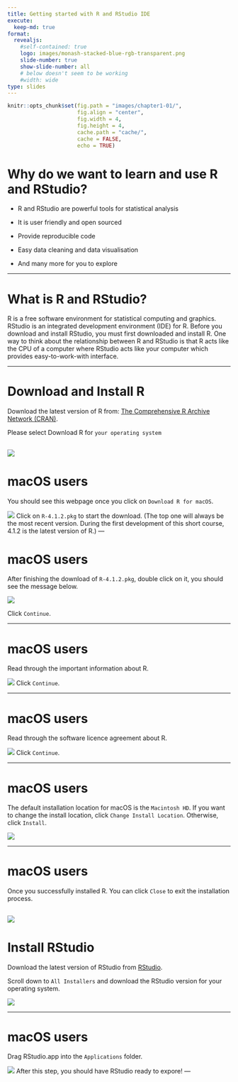```yaml
---
title: Getting started with R and RStudio IDE
execute:
  keep-md: true
format: 
  revealjs:
    #self-contained: true
    logo: images/monash-stacked-blue-rgb-transparent.png
    slide-number: true
    show-slide-number: all
    # below doesn't seem to be working
    #width: wide
type: slides
---
```

```r
knitr::opts_chunk$set(fig.path = "images/chapter1-01/",
                      fig.align = "center",
                      fig.width = 4, 
                      fig.height = 4,
                      cache.path = "cache/",
                      cache = FALSE,
                      echo = TRUE)

```

# Why do we want to learn and use R and RStudio?

* R and RStudio are powerful tools for statistical analysis

* It is user friendly and open sourced

* Provide reproducible code 

* Easy data cleaning and data visualisation  

* And many more for you to explore 

---

# What is R and RStudio?

R is a free software environment for statistical computing and graphics. RStudio is an integrated development environment (IDE) for R. Before you download and install RStudio, you must first downloaded and install R. One way to think about the relationship between R and RStudio is that R acts like the CPU of a computer where RStudio acts like your computer which provides easy-to-work-with interface. 

---

# Download and Install R 

Download the latest version of R from: [The Comprehensive R Archive Network (CRAN)](https://cloud.r-project.org/). 

Please select Download R for `your operating system`

![](images/chapter1-01/R_Install_CRAN.png)
---

# macOS users 

You should see this webpage once you click on `Download R for macOS`.  


![](images/chapter1-01/R_Install_Mac.png)
Click on `R-4.1.2.pkg` to start the download. (The top one will always be the most recent version. During the first development of this short course, 4.1.2 is the latest version of R.)
---

# macOS users 

After finishing the download of `R-4.1.2.pkg`, double click on it, you should see the message below. 

![](images/chapter1-01/R_Install_Mac_1.png)


Click `Continue`. 

---

# macOS users 

Read through the important information about R. 

![](images/chapter1-01/R_Install_Mac_2.png)
Click `Continue`.

---

# macOS users 

Read through the software licence agreement about R. 

![](images/chapter1-01/R_Install_Mac_3.png)
Click `Continue`.

---

# macOS users 

The default installation location for macOS is the `Macintosh HD`. If you want to change the install location, click `Change Install Location`. Otherwise, click `Install`.

![](images/chapter1-01/R_Install_Mac_4.png)

---

# macOS users 

Once you successfully installed R. You can click `Close` to exit the installation process. 

![](images/chapter1-01/R_Install_Mac_5.png)
---

# Install RStudio 

Download the latest version of RStudio from [RStudio](https://www.rstudio.com/products/rstudio/download/). 

Scroll down to `All Installers` and download the RStudio version for your operating system. 

![](images/chapter1-01/RStudio_Install.png)

---

# macOS users 

Drag RStudio.app into the `Applications` folder. 

![](images/chapter1-01/RStudio_Install_Mac_1.png)
After this step, you should have RStudio ready to expore!
---

